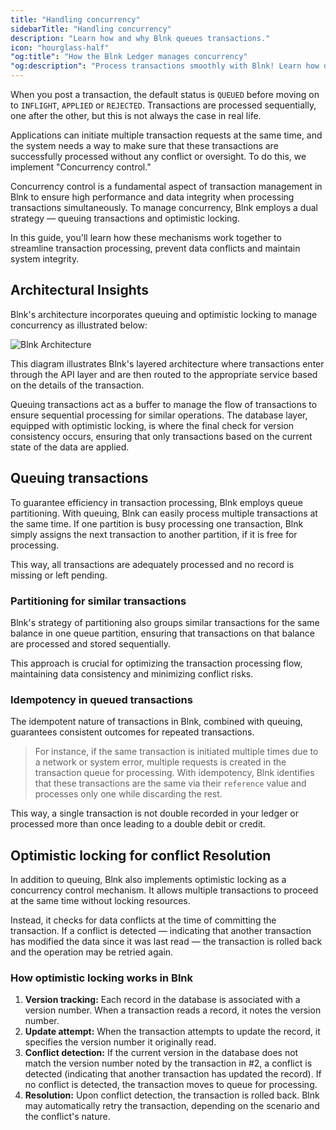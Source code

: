 ```yaml
---
title: "Handling concurrency"
sidebarTitle: "Handling concurrency"
description: "Learn how and why Blnk queues transactions."
icon: "hourglass-half"
"og:title": "How the Blnk Ledger manages concurrency"
"og:description": "Process transactions smoothly with Blnk! Learn how queuing and optimistic locking manage concurrency, prevent data conflicts, and ensure data integrity."
---
```



When you post a transaction, the default status is `QUEUED` before moving on to `INFLIGHT`, `APPLIED` or `REJECTED`. Transactions are processed sequentially, one after the other, but this is not always the case in real life.

Applications can initiate multiple transaction requests at the same time, and the system needs a way to make sure that these transactions are successfully processed without any conflict or oversight. To do this, we implement "Concurrency control."

Concurrency control is a fundamental aspect of transaction management in Blnk to ensure high performance and data integrity when processing transactions simultaneously. To manage concurrency, Blnk employs a dual strategy — queuing transactions and optimistic locking.

In this guide, you'll learn how these mechanisms work together to streamline transaction processing, prevent data conflicts and maintain system integrity.

## Architectural Insights

Blnk's architecture incorporates queuing and optimistic locking to manage concurrency as illustrated below:

<Frame caption="Simplified overview of how Blnk manages concurrency">
    <img src="/images/queuing-transactions.png" alt="Blnk Architecture" />
</Frame>

This diagram illustrates Blnk's layered architecture where transactions enter through the API layer and are then routed to the appropriate service based on the details of the transaction. 

Queuing transactions act as a buffer to manage the flow of transactions to ensure sequential processing for similar operations. The database layer, equipped with optimistic locking, is where the final check for version consistency occurs, ensuring that only transactions based on the current state of the data are applied.

## Queuing transactions

To guarantee efficiency in transaction processing, Blnk employs queue partitioning. With queuing, Blnk can easily process multiple transactions at the same time. If one partition is busy processing one transaction, Blnk simply assigns the next transaction to another partition, if it is free for processing.

This way, all transactions are adequately processed and no record is missing or left pending.

### Partitioning for similar transactions

Blnk's strategy of partitioning also groups similar transactions for the same balance in one queue partition, ensuring that transactions on that balance are processed and stored sequentially. 

This approach is crucial for optimizing the transaction processing flow, maintaining data consistency and minimizing conflict risks.

### Idempotency in queued transactions

The idempotent nature of transactions in Blnk, combined with queuing, guarantees consistent outcomes for repeated transactions.

>For instance, if the same transaction is initiated multiple times due to a network or system error, multiple requests is created in the transaction queue for processing. With idempotency, Blnk identifies that these transactions are the same via their `reference` value and processes only one while discarding the rest. 

This way, a single transaction is not double recorded in your ledger or processed more than once leading to a double debit or credit.

## Optimistic locking for conflict Resolution

In addition to queuing, Blnk also implements optimistic locking as a concurrency control mechanism. It allows multiple transactions to proceed at the same time without locking resources.

Instead, it checks for data conflicts at the time of committing the transaction. If a conflict is detected — indicating that another transaction has modified the data since it was last read — the transaction is rolled back and the operation may be retried again.

### How optimistic locking works in Blnk

1. **Version tracking:** Each record in the database is associated with a version number. When a transaction reads a record, it notes the version number.
2. **Update attempt:** When the transaction attempts to update the record, it specifies the version number it originally read.
3. **Conflict detection:** If the current version in the database does not match the version number noted by the transaction in #2, a conflict is detected (indicating that another transaction has updated the record). If no conflict is detected, the transaction moves to queue for processing.
4. **Resolution:** Upon conflict detection, the transaction is rolled back. Blnk may automatically retry the transaction, depending on the scenario and the conflict's nature.

<NeedHelp />